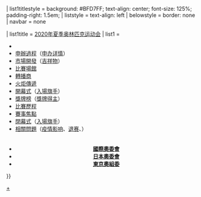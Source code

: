 <noinclude>
{{NoteTA
|G1=Sports
|G2=Medicine
|1=zh-tw:東奧組委會;zh-hant:東京奧組委;zh-hans:東京奥組委;
|2=zh-tw:獎牌統計;zh-hant:獎牌榜;zh-hans:奖牌榜;
|3=zh-tw:掌旗官;zh-hant:持旗手;zh-hans:旗手;
|4=zh-tw:開幕式;zh-hk:開幕典禮;zh-cn:开幕式;
|5=zh-tw:閉幕式;zh-hk:閉幕典禮;zh-cn:閉幕式;
}}
</noinclude>
{{sidebar with collapsible lists
| name = 2020年夏季奧林匹克運動會
| topimage = [[File:Olympic rings.svg|40px|alt=奧運五環|link=]]
| bodystyle = width: {{#if:{{{width|}}}|{{{width}}}|22em}}
| list1titlestyle = background: #BFD7FF; text-align: center; font-size: 125%; padding-right: 1.5em;
| liststyle = text-align: left
| belowstyle = border: none
| navbar = none

| list1title  = [[2020年夏季奥林匹克运动会]]
| list1       = 
* {{link-ja|2020東京奧運帕運|2020年東京オリンピック・パラリンピック|大會概覽}}
* [[2020年夏季奧林匹克運動會申辦過程|申辦過程]]（[[東京申辦2020年夏季奧運會計劃|申办详情]]）
* [[2020年夏季奧林匹克運動會市場開發|市場開發]]（[[未來永遠郎與染井吉|吉祥物]]）
* [[2020年夏季奧林匹克運動會和夏季帕拉林匹克運動會比賽場館列表|比賽場館]]
* [[2020年夏季奥林匹克运动会转播商列表|轉播商]]
* [[2020年夏季奧林匹克運動會火炬傳遞|火炬傳遞]]
* [[2020年夏季奧林匹克運動會開幕典禮|開幕式]]（[[2020年夏季奥林匹克运动会开幕式入场旗手|入場旗手]]）
* [[2020年夏季奥林匹克运动会奖牌榜|獎牌榜]]（[[2020年夏季奧林匹克運動會獎牌得主|獎牌得主]]）
* [[2020年夏季奥林匹克运动会#賽程|比賽歷程]]
* [[2020年夏季奧林匹克運動會賽事焦點|賽事焦點]]
* [[2020年夏季奧林匹克運動會閉幕典禮|閉幕式]]（[[2020年夏季奥林匹克运动会闭幕式入场旗手|入場旗手]]）
* [[2020年夏季奧林匹克運動會相關問題|相關問題]]（[[2019冠状病毒病疫情对2020年夏季奥林匹克运动会和2020年夏季残疾人奥林匹克运动会的影响|疫情影响]]、[[因2019冠狀病毒病疫情而放棄參加2020年夏季奧林匹克運動會的選手列表|退赛]]、{{tsl|en|COVID-19 cases at the 2020 Summer Olympics and 2020 Summer Paralympics|2020年夏季奥林匹克运动会和夏季残疾人奥林匹克运动会的2019冠状病毒病病例|病例}}）

<div style="padding-top: 5px; text-align: center;" class="hlist">
* '''[[国际奥林匹克委员会|國際奧委會]]'''
* '''[[日本奧林匹克委員會|日本奧委會]]'''
* '''[[東京奧林匹克、帕拉林匹克競技大會組織委員會|東京奧組委]]'''
</div>
{{navbar|Template:2020年夏季奧林匹克運動會|mini=1|style=float:right}}
}}<noinclude>
[[Category:2020年夏季奧林匹克運動會模板|+]]
</noinclude>
